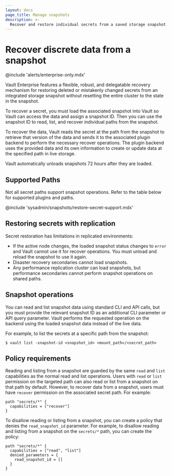```yaml
---
layout: docs
page_title: Manage snapshots
description: >-
  Recover and restore individual secrets from a saved storage snapshot.
---
```


# Recover discrete data from a snapshot

@include 'alerts/enterprise-only.mdx'

Vault Enterprise features a flexible, robust, and delegatable recovery mechanism
for restoring deleted or mistakenly changed secrets from an integrated storage
snapshot without resetting the entire cluster to the state in the snapshot.

To recover a secret, you must load the associated snapshot into Vault so Vault
can access the data and assign a snapshot ID. Then you can use the snapshot ID
to read, list, and recover individual paths from the snapshot.

To recover the data, Vault reads the secret at the path from the snapshot to
retrieve that version of the data and sends it to the associated plugin backend
to perform the necessary recover operations. The plugin backend uses the
provided data and its own information to create or update data at the specified
path in live storage.

Vault automatically unloads snapshots 72 hours after they are loaded.



## Supported Paths

Not all secret paths support snapshot operations. Refer to the table below for
supported plugins and paths.

@include 'sysadmin/snapshots/restore-secret-support.mdx'


## Restoring secrets with replication

Secret restoration has limitations in replicated environments:

- If the active node changes, the loaded snapshot status changes to `error` and
  Vault cannot use it for recover operations. You must unload and reload the
  snapshot to use it again.
- Disaster recovery secondaries cannot load snapshots.
- Any performance replication cluster can load snapshots, but performance
  secondaries cannot perform snapshot operations on shared paths.



## Snapshot operations

You can read and list snapshot data using standard CLI and API calls, but you
must provide the relevant snapshot ID as an additional CLI parameter or API
query parameter. Vault performs the requested operation on the backend using the
loaded snapshot data instead of the live data.

For example, to list the secrets at a specific path from the snapshot:
```shell
$ vault list -snapshot-id <snapshot_id> <mount_path>/<secret_path>
```



## Policy requirements

Reading and listing from a snapshot are guarded by the same `read` and `list`
capabilities as the normal read and list operations. Users with `read` or `list`
permission on the targeted path can also read or list from a snapshot on that
path by default. However, to recover data from a snapshot, users must have
`recover` permission on the associated secret path. For example:

```hcl
path "secrets/*" {
  capabilities = ["recover"]
}
```

To disallow reading or listing from a snapshot, you can create a policy that
denies the `read_snapshot_id` parameter. For example, to disallow reading and
listing from a snapshot on the `secrets/*` path, you can create the policy:

```hcl
path "secrets/*" {
  capabilities = ["read", "list"]
  denied_parameters = {
    read_snapshot_id = []
  }
}
```